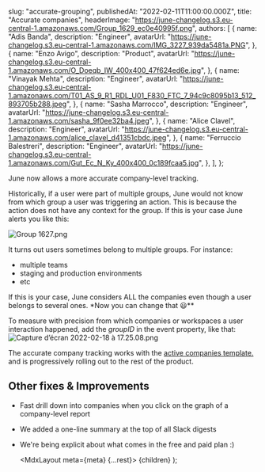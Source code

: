 
  slug: "accurate-grouping",
  publishedAt: "2022-02-11T11:00:00.000Z",
  title: "Accurate companies",
  headerImage:
    "https://june-changelog.s3.eu-central-1.amazonaws.com/Group_1629_ec0e40995f.png",
  authors: [
    {
      name: "Adis Banda",
      description: "Engineer",
      avatarUrl:
        "https://june-changelog.s3.eu-central-1.amazonaws.com/IMG_3227_939da5481a.PNG",
    },
    {
      name: "Enzo Avigo",
      description: "Product",
      avatarUrl:
        "https://june-changelog.s3.eu-central-1.amazonaws.com/O_Doeqb_IW_400x400_47f624ed6e.jpg",
    },
    {
      name: "Vinayak Mehta",
      description: "Engineer",
      avatarUrl:
        "https://june-changelog.s3.eu-central-1.amazonaws.com/T01_AS_9_R1_RDL_U01_F830_FTC_7_94c9c8095b13_512_893705b288.jpeg",
    },
    {
      name: "Sasha Marrocco",
      description: "Engineer",
      avatarUrl:
        "https://june-changelog.s3.eu-central-1.amazonaws.com/sasha_9f0ee32ba4.jpeg",
    },
    {
      name: "Alice Clavel",
      description: "Engineer",
      avatarUrl:
        "https://june-changelog.s3.eu-central-1.amazonaws.com/alice_clavel_d41351cbdc.jpeg",
    },
    {
      name: "Ferruccio Balestreri",
      description: "Engineer",
      avatarUrl:
        "https://june-changelog.s3.eu-central-1.amazonaws.com/Gut_Ec_N_Ky_400x400_0c189fcaa5.jpg",
    },
  ],
};

June now allows a more accurate company-level tracking.

Historically, if a user were part of multiple groups, June would not know from which group a user was triggering an action. This is because the action does not have any context for the group. If this is your case June alerts you like this:

![Group 1627.png](https://june-changelog.s3.eu-central-1.amazonaws.com/Group_1627_e90bd2f00b.png)

It turns out users sometimes belong to multiple groups. For instance:

- multiple teams
- staging and production environments
- etc

If this is your case, June considers ALL the companies even though a user belongs to several ones.
\*Now you can change that 😃\*\*

To measure with precision from which companies or workspaces a user interaction happened, add the _groupID_ in the event property, like that:
![Capture d’écran 2022-02-18 à 17.25.08.png](https://june-changelog.s3.eu-central-1.amazonaws.com/Capture_d_ecran_2022_02_18_a_17_25_08_f7aca5aac2.png)

The accurate company tracking works with the [active companies template.](https://june.so/templates/active-groups) and is progressively rolling out to the rest of the product.

## **Other fixes & Improvements**

- Fast drill down into companies when you click on the graph of a company-level report
- We added a one-line summary at the top of all Slack digests
- We're being explicit about what comes in the free and paid plan :)

  <MdxLayout meta={meta} {...rest}>
    {children}
  </MdxLayout>
);
